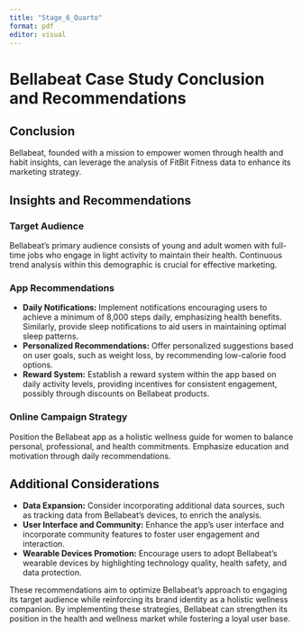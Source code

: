 ```yaml
---
title: "Stage_6_Quarto"
format: pdf
editor: visual
---
```


# Bellabeat Case Study Conclusion and Recommendations

## Conclusion

Bellabeat, founded with a mission to empower women through health and habit insights, can leverage the analysis of FitBit Fitness data to enhance its marketing strategy.

## Insights and Recommendations

### Target Audience

Bellabeat's primary audience consists of young and adult women with full-time jobs who engage in light activity to maintain their health. Continuous trend analysis within this demographic is crucial for effective marketing.

### App Recommendations

-   **Daily Notifications:** Implement notifications encouraging users to achieve a minimum of 8,000 steps daily, emphasizing health benefits. Similarly, provide sleep notifications to aid users in maintaining optimal sleep patterns.
-   **Personalized Recommendations:** Offer personalized suggestions based on user goals, such as weight loss, by recommending low-calorie food options.
-   **Reward System:** Establish a reward system within the app based on daily activity levels, providing incentives for consistent engagement, possibly through discounts on Bellabeat products.

### Online Campaign Strategy

Position the Bellabeat app as a holistic wellness guide for women to balance personal, professional, and health commitments. Emphasize education and motivation through daily recommendations.

## Additional Considerations

-   **Data Expansion:** Consider incorporating additional data sources, such as tracking data from Bellabeat's devices, to enrich the analysis.
-   **User Interface and Community:** Enhance the app's user interface and incorporate community features to foster user engagement and interaction.
-   **Wearable Devices Promotion:** Encourage users to adopt Bellabeat's wearable devices by highlighting technology quality, health safety, and data protection.

These recommendations aim to optimize Bellabeat's approach to engaging its target audience while reinforcing its brand identity as a holistic wellness companion. By implementing these strategies, Bellabeat can strengthen its position in the health and wellness market while fostering a loyal user base.
